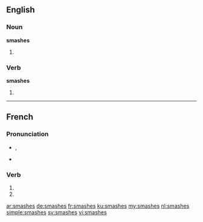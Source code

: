 {{also|smashés}}
==English==

===Noun===
'''smashes'''

# {{plural of|smash}}

===Verb===
'''smashes'''

# {{third-person singular of|smash}}

----

==French==

===Pronunciation===
* {{IPA|lang=fr|/smaʃ/}}, {{X-SAMPA|/smaS/|lang=fr}}
* {{homophones|smashe|smashent}}

===Verb===
{{fr-verb-form}}

# {{conjugation of|smasher||2|s|pres|ind|lang=fr}}
# {{conjugation of|smasher||2|s|pres|sub|lang=fr}}

[[ar:smashes]]
[[de:smashes]]
[[fr:smashes]]
[[ku:smashes]]
[[my:smashes]]
[[nl:smashes]]
[[simple:smashes]]
[[sv:smashes]]
[[vi:smashes]]